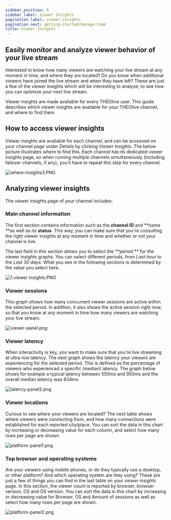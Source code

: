 ```yaml
---
sidebar_position: 6
sidebar_label: Viewer Insights
pagination_label: viewer-insights
pagination_next: getting-started/manage-team
title: Viewer Insights
---
```


Easily monitor and analyze viewer behavior of your live stream
---

Interested to know how many viewers are watching your live stream at any moment in time, and where they are located? Do you know when additional viewers have joined the live stream and when they have left? These are just a few of the viewer insights which will be interesting to analyze, to see how you can optimize your next live stream. 

Viewer insights are made available for every THEOlive user. This guide describes which viewer insights are available for your THEOlive channel, and where to find them.

## How to access viewer insights

Viewer insights are available for each channel, and can be accessed on your channel page under _Details_ by clicking _Viewer Insights_. The below picture illustrates where to find this. Each channel has its dedicated viewer insights page, so when running multiple channels simultaneously (including failover channels, if any), you'll have to repeat this step for every channel. 

![](https://files.readme.io/e409065-where-insights3.PNG "where-insights3.PNG")

## Analyzing viewer insights

The viewer insights page of your channel includes:

### Main channel information

The first section contains information such as the **channel ID** and **name **as well as its **status**. This way, you can make sure that you're consulting the right viewer insights at any moment in time and whether or not your channel is live.

The last field in this section allows you to select the **period ** for the viewer insights graphs. You can select different periods, from _Last hour_ to the _Last 30 days_. What you see in the following sections is determined by the value you select here.

![](https://files.readme.io/5513864-1.viewer_insights.PNG "1.viewer insights.PNG")

### Viewer sessions

This graph shows how many concurrent viewer sessions are active within the selected period. In addition, it also shows the active session right now, so that you know at any moment in time how many viewers are watching your live stream. 

![](https://files.readme.io/7918a6d-viewer-panel.png "viewer-panel.png")

### Viewer latency

When interactivity is key, you want to make sure that you're live streaming at ultra-low latency. The next graph shows the latency your viewers are experiencing for the selected period. This is defined as the percentage of viewers who experienced a specific (median) latency. The graph below shows for example a typical latency between 550ms and 950ms and the overall median latency was 834ms.  

![](https://files.readme.io/e631989-latency-panel2.png "latency-panel2.png")

### Viewer locations

Curious to see where your viewers are located? The next table shows where viewers were connecting from, and how many connections were established for each reported city/place. You can sort the data in this chart by increasing or decreasing value for each column, and select how many rows per page are shown.

![](https://files.readme.io/71ca1fd-platform-panel1.png "platform-panel1.png")

### Top browser and operating systems

Are your viewers using mobile phones, or do they typically use a desktop, or other platform? And which operating system are they using? These are just a few of things you can find in the last table on your _viewer insights_ page. In this section, the viewer count is reported by browser, browser version, OS and OS version. You can sort the data in this chart by increasing or decreasing value for Browser, OS and Amount of sessions as well as select how many rows per page are shown.

![](https://files.readme.io/230b3c5-platform-panel2.png "platform-panel2.png")